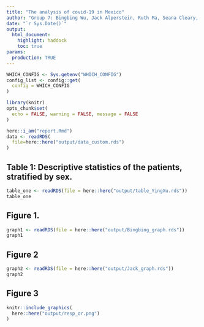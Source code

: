 ```yaml
---
title: "The analysis of covid-19 in Mexico"
author: "Group 7: Bingbing Wu, Jack Alperstein, Ruth Ma, Seana Cleary, Ying Xu"
date: "`r Sys.Date()`"
output:
  html_document:
    highlight: haddock
    toc: true
params:
  production: TRUE
---
```


```r
WHICH_CONFIG <- Sys.getenv("WHICH_CONFIG")
config_list <- config::get(
  config = WHICH_CONFIG
)
```

```r
library(knitr)
opts_chunk$set(
  echo = FALSE, warning = FALSE, message = FALSE
)
```

```r
here::i_am("report.Rmd")
data <- readRDS(
  file=here::here("output/data_custom.rds")
)
```

## Table 1: Descriptive statistics of the patients, stratified by sex.
```r
table_one <- readRDS(file = here::here("output/table_YingXu.rds"))
table_one
```

## Figure 1.
```r
graph1 <- readRDS(file = here::here("output/Bingbing_graph.rds"))
graph1
```

## Figure 2
```r
graph2 <- readRDS(file = here::here("output/Jack_graph.rds"))
graph2
```

## Figure 3
```r
knitr::include_graphics(
  here::here("output/resp_or.png")
)
```